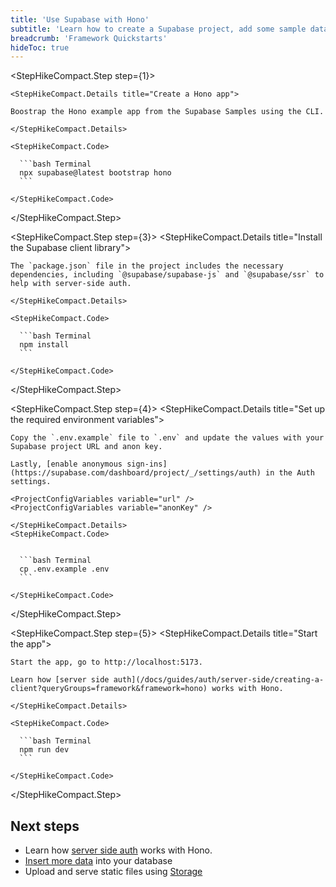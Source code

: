 ```yaml
---
title: 'Use Supabase with Hono'
subtitle: 'Learn how to create a Supabase project, add some sample data to your database, secure it with auth, and query the data from a Hono app.'
breadcrumb: 'Framework Quickstarts'
hideToc: true
---
```


<StepHikeCompact>

  <StepHikeCompact.Step step={1}>

    <StepHikeCompact.Details title="Create a Hono app">

    Boostrap the Hono example app from the Supabase Samples using the CLI.

    </StepHikeCompact.Details>

    <StepHikeCompact.Code>

      ```bash Terminal
      npx supabase@latest bootstrap hono
      ```

    </StepHikeCompact.Code>

  </StepHikeCompact.Step>

  <StepHikeCompact.Step step={3}>
    <StepHikeCompact.Details title="Install the Supabase client library">

    The `package.json` file in the project includes the necessary dependencies, including `@supabase/supabase-js` and `@supabase/ssr` to help with server-side auth.

    </StepHikeCompact.Details>

    <StepHikeCompact.Code>

      ```bash Terminal
      npm install
      ```

    </StepHikeCompact.Code>

  </StepHikeCompact.Step>

  <StepHikeCompact.Step step={4}>
    <StepHikeCompact.Details title="Set up the required environment variables">

    Copy the `.env.example` file to `.env` and update the values with your Supabase project URL and anon key.

    Lastly, [enable anonymous sign-ins](https://supabase.com/dashboard/project/_/settings/auth) in the Auth settings.

    <ProjectConfigVariables variable="url" />
    <ProjectConfigVariables variable="anonKey" />

    </StepHikeCompact.Details>
    <StepHikeCompact.Code>


      ```bash Terminal
      cp .env.example .env
      ```

    </StepHikeCompact.Code>

  </StepHikeCompact.Step>

  <StepHikeCompact.Step step={5}>
    <StepHikeCompact.Details title="Start the app">

    Start the app, go to http://localhost:5173.

    Learn how [server side auth](/docs/guides/auth/server-side/creating-a-client?queryGroups=framework&framework=hono) works with Hono.

    </StepHikeCompact.Details>

    <StepHikeCompact.Code>

      ```bash Terminal
      npm run dev
      ```

    </StepHikeCompact.Code>

  </StepHikeCompact.Step>
</StepHikeCompact>

## Next steps

- Learn how [server side auth](/docs/guides/auth/server-side/creating-a-client?queryGroups=framework&framework=hono) works with Hono.
- [Insert more data](/docs/guides/database/import-data) into your database
- Upload and serve static files using [Storage](/docs/guides/storage)

